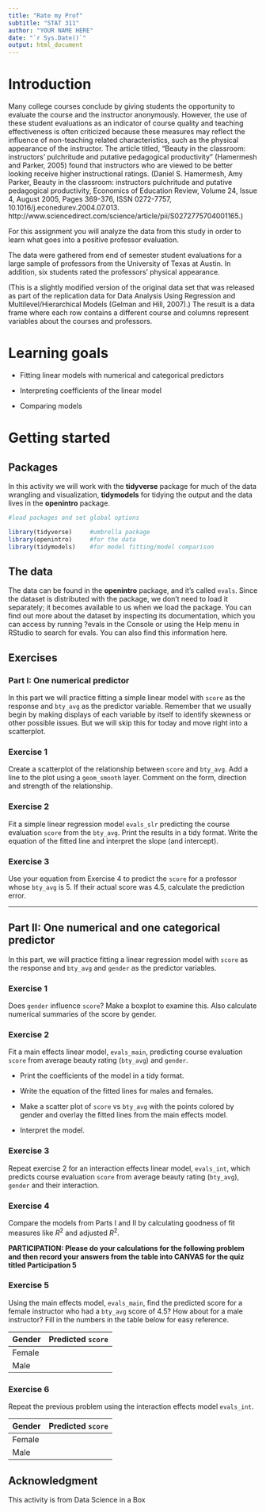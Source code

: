 ```yaml
---
title: "Rate my Prof"
subtitle: "STAT 311"
author: "YOUR NAME HERE"
date: "`r Sys.Date()`"
output: html_document
---
```



# Introduction

Many college courses conclude by giving students the opportunity to evaluate the course and the instructor anonymously. However, the use of these student evaluations as an indicator of course quality and teaching effectiveness is often criticized because these measures may reflect the influence of non-teaching related characteristics, such as the physical appearance of the instructor. The article titled, "Beauty in the classroom: instructors’ pulchritude and putative pedagogical productivity" (Hamermesh and Parker, 2005) found that instructors who are viewed to be better looking receive higher instructional ratings. (Daniel S. Hamermesh, Amy Parker, Beauty in the classroom: instructors pulchritude and putative pedagogical productivity, Economics of Education Review, Volume 24, Issue 4, August 2005, Pages 369-376, ISSN 0272-7757, 10.1016/j.econedurev.2004.07.013. http://www.sciencedirect.com/science/article/pii/S0272775704001165.)

For this assignment you will analyze the data from this study in order to learn what goes into a positive professor evaluation.

The data were gathered from end of semester student evaluations for a large sample of professors from the University of Texas at Austin. In addition, six students rated the professors’ physical appearance. 

(This is a slightly modified version of the original data set that was released as part of the replication data for Data Analysis Using Regression and Multilevel/Hierarchical Models (Gelman and Hill, 2007).) The result is a data frame where each row contains a different course and columns represent variables about the courses and professors.

# Learning goals

-   Fitting linear models with numerical and categorical predictors

-   Interpreting coefficients of the linear model

-   Comparing models

# Getting started

## Packages

In this activity we will work with the **tidyverse** package for much of the data wrangling and visualization, **tidymodels** for tidying the output and the data lives in the **openintro** package.

```r
#load packages and set global options 

library(tidyverse)     #umbrella package 
library(openintro)     #for the data
library(tidymodels)    #for model fitting/model comparison   

```



## The data

The data can be found in the **openintro** package, and it’s called `evals`. Since the dataset is distributed with the package, we don’t need to load it separately; it becomes available to us when we load the package. You can find out more about the dataset by inspecting its documentation, which you can access by running ?evals in the Console or using the Help menu in RStudio to search for evals. You can also find this information here.


## Exercises 

### Part I: One numerical predictor

In this part we will practice fitting a simple linear model with `score` as the response and `bty_avg` as the predictor variable. Remember that we usually begin by making displays of each variable by itself to identify skewness or other possible issues. But we will skip this for today and move right into a scatterplot.


### Exercise 1

Create a scatterplot of the relationship between `score` and `bty_avg`. Add a line to the plot using a `geom_smooth` layer. Comment on the form, direction and strength of the relationship.


### Exercise 2

Fit a simple linear regression model `evals_slr` predicting the course evaluation `score` from the `bty_avg`. Print the results in a tidy format. Write the equation of the fitted line and interpret the slope (and intercept).


### Exercise 3

Use your equation from Exercise 4 to predict the `score` for a professor whose `bty_avg` is 5. If their actual score was 4.5, calculate the prediction error.

* * *

## Part II: One numerical and one categorical predictor

In this part, we will practice fitting a linear regression model with `score` as the response and `bty_avg` and `gender` as the predictor variables.

### Exercise 1

Does `gender` influence `score`? Make a boxplot to examine this. Also calculate numerical summaries of the score by gender.


### Exercise 2

Fit a main effects linear model, `evals_main`, predicting course evaluation `score` from average beauty rating (`bty_avg`) and `gender`. 

- Print the coefficients of the model in a tidy format. 

- Write the equation of the fitted lines for males and females. 

- Make a scatter plot of `score` vs `bty_avg` with the points colored by gender and overlay the fitted lines from the main effects model.
    
- Interpret the model.
  
### Exercise 3

Repeat exercise 2 for an interaction effects linear model, `evals_int`, which predicts course evaluation `score` from  average beauty rating (`bty_avg`), `gender` and their interaction. 


### Exercise 4

Compare the models from Parts I and II by calculating goodness of fit measures like $R^2$ and adjusted $R^2$.


**PARTICIPATION: Please do your calculations for the following problem and then record your answers from the table into CANVAS for the quiz titled Participation 5**

### Exercise 5

Using the main effects model, `evals_main`, find the predicted score for a  female instructor who had a `bty_avg` score of 4.5? How about for a male instructor? Fill in the numbers in the table below for easy reference.

|Gender | Predicted `score`  | 
|:---   |    :---------      |
|Female |                    |
|Male   |                    |


### Exercise 6

Repeat the previous problem using the interaction effects model `evals_int`. 

|Gender | Predicted `score`  | 
|:---   |    :---------      |
|Female |                    |
|Male   |                    |




## Acknowledgment

This activity is from Data Science in a Box